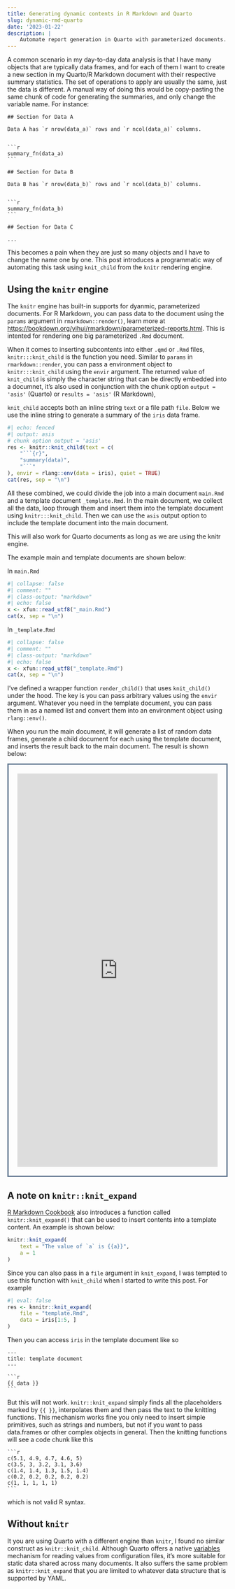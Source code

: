```yaml
---
title: Generating dynamic contents in R Markdown and Quarto
slug: dynamic-rmd-quarto
date: '2023-01-22'
description: |
    Automate report generation in Quarto with parameterized documents.
---
```





A common scenario in my day-to-day data analysis is that I have many objects that are typically data frames, and for each of them I want to create a new section in my Quarto/R Markdown document with their respective summary statistics. The set of operations to apply are usually the same, just the data is different. A manual way of doing this would be copy-pasting the same chunk of code for generating the summaries, and only change the variable name. For instance:



````verbatim

## Section for Data A

Data A has `r nrow(data_a)` rows and `r ncol(data_a)` columns.


```r
summary_fn(data_a)
```

## Section for Data B

Data B has `r nrow(data_b)` rows and `r ncol(data_b)` columns.


```r
summary_fn(data_b)
```

## Section for Data C

...
````

This becomes a pain when they are just so many objects and I have to change the name one by one. This post introduces a programmatic way of automating this task using `knit_child` from the `knitr` rendering engine.


## Using the `knitr` engine

The `knitr` engine has built-in supports for dyanmic, parameterized documents. For R Markdown, you can pass data to the document using the `params` argument in `rmarkdown::render()`, learn more at <https://bookdown.org/yihui/rmarkdown/parameterized-reports.html>. This is intented for rendering one big parameterized `.Rmd` document.

When it comes to inserting subcontents into either `.qmd` or `.Rmd` files, `knitr:::knit_child` is the function you need. Similar to `params` in `rmarkdown::render`, you can pass a environment object to `knitr:::knit_child` using the `envir` argument. The returned value of `knit_child` is simply the character string that can be directly embedded into a documnet, it's also used in conjunction with the chunk option `output = 'asis'` (Quarto) or `results = 'asis'` (R Markdown),

`knit_child` accepts both an inline string `text` or a file path `file`. Below we use the inline string to generate a summary of the `iris` data frame.




```r
#| echo: fenced
#| output: asis
# chunk option output = 'asis'
res <- knitr::knit_child(text = c(
    "```{r}",
    "summary(data)",
    "```"
), envir = rlang::env(data = iris), quiet = TRUE)
cat(res, sep = "\n")
```


All these combined, we could divide the job into a main document `main.Rmd` and a template document `_template.Rmd`. In the main document, we collect all the data, loop through them and insert them into the template document using `knitr:::knit_child`. Then we can use the `asis` output option to include the template document into the main document.

::: {.column-margin}

This will also work for Quarto documents as long as we are using the knitr engine.

:::

The example main and template documents are shown below:


:::: {.two-column .wider}

::: {.col-span-1}

In `main.Rmd`

```r
#| collapse: false
#| comment: ""
#| class-output: "markdown"
#| echo: false
x <- xfun::read_utf8("_main.Rmd")
cat(x, sep = "\n")
```

:::

::: {.col-span-1}

In `_template.Rmd`

```r
#| collapse: false
#| comment: ""
#| class-output: "markdown"
#| echo: false
x <- xfun::read_utf8("_template.Rmd")
cat(x, sep = "\n")
```

:::

::::

I've defined a wrapper function `render_child()` that uses `knit_child()` under the hood. The key is you can pass arbitrary values using the `envir` argument. Whatever you need in the template document, you can pass them in as a named list and convert them into an environment object using `rlang::env()`.

When you run the main document, it will generate a list of random data frames, generate a child document for each using the template document, and inserts the result back to the main document. The result is shown below:

::: {.column-body-outset style="border: 3px solid #627891; padding: 20px; height: 900px"}

<iframe src = "https://bookdown.org/qiushi/dynamic_contents_in_r_markdown_with_knit_child/" frameBorder="0" style="width:100%;height:100%"> </iframe>

:::



## A note on `knitr::knit_expand`




[R Markdown Cookbook](https://bookdown.org/yihui/rmarkdown-cookbook/knit-expand.html) also introduces a function called `knitr::knit_expand()` that can be used to insert contents into a template content. An example is shown below:

```r
knitr::knit_expand(
    text = "The value of `a` is {{a}}",
    a = 1
)
```

Since you can also pass in a `file` argument in `knit_expand`, I was tempted to use this function with `knit_child` when I started to write this post. For example

```r
#| eval: false
res <- knnitr::knit_expand(
    file = "template.Rmd",
    data = iris[1:5, ]
)
```

Then you can access `iris` in the template document like so

````verbatim
---
title: template document
---

```r
{{ data }}
```
````

But this will not work. `knitr::knit_expand` simply finds all the placeholders marked by `{{ }}`, interpolates them and then pass the text to the knitting functions.  This mechanism works fine you only need to insert simple primitives, such as strings and numbers, but not if you want to pass data.frames or other complex objects in general. Then the knitting functions will see a code chunk like this

````verbatim
```r
c(5.1, 4.9, 4.7, 4.6, 5)
c(3.5, 3, 3.2, 3.1, 3.6)
c(1.4, 1.4, 1.3, 1.5, 1.4)
c(0.2, 0.2, 0.2, 0.2, 0.2)
c(1, 1, 1, 1, 1)
```
````

which is not valid R syntax.

## Without `knitr`

It you are using Quarto with a different engine than `knitr`, I found no similar construct as `knitr::knit_child`. Although Quarto offers a native [variables](https://quarto.org/docs/authoring/variables.html) mechanism for reading values from configuration files, it's more suitable for static data shared across many documents. It also suffers the same problem as `knitr::knit_expand` that you are limited to whatever data structure that is supported by YAML.

